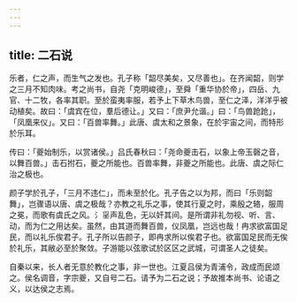 ```yaml
---
---
---
```

title: 二石说
---



乐者，仁之声，而生气之发也。孔子称「韶尽美矣，又尽善也」。在齐闻韶，则学之三月不知肉味。考之尚书，自尧「克明峻德」，至舜「重华协於帝」，四岳、九官、十二牧，各率其职。至於蛮夷率服，若予上下草木鸟兽，至仁之泽，洋洋乎被动植矣。故曰：「虞宾在位，羣后德让。」又曰：「庶尹允谐。」曰：「鸟兽跄跄」，「凤凰来仪」。又曰：「百兽率舞。」此唐、虞太和之景象，在於宇宙之间，而特形於乐耳。

传曰：「夔始制乐，以赏诸侯。」吕氏春秋曰：「尧命夔击石，以象上帝玉磬之音，以舞百兽。」击石拊石，夔之所能也。百兽率舞，非夔之所能也。此唐、虞之际仁治之极也。

颜子学於孔子，「三月不违仁」，而未至於化。孔子告之以为邦，而曰「乐则韶舞」，岂骤语以唐、虞之极哉？亦教之礼乐之事，使其行夏之时，乘殷之辂，服周之冕，而歌有虞氏之风。氵㸒声乱色，无以奸其间。是所谓非礼勿视、听、言、动，而为仁之用达矣。虽然，由其道而舞百兽，仪凤凰，岂远也哉！冉求欲富国足民，而以礼乐俟君子。孔子所以告颜子，即冉求所以俟君子也。欲富国足民而无俟於礼乐，其敝必至於聚敛。子游能以弦歌试於区区之武城，可谓圣人之徒矣。

自秦以来，长人者无意於教化之事，非一世也。江夏吕侯为青浦令，政成而民颂之。侯名调音，字宗夔，又自号二石。请予为二石之说；予故推本尚书、论语之义，以达侯之志焉。